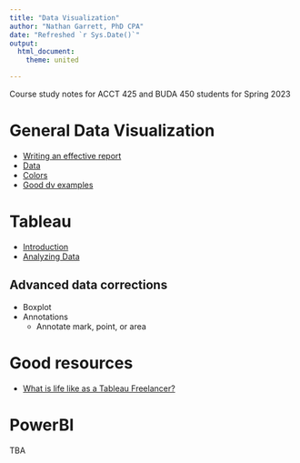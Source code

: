 ```yaml
--- 
title: "Data Visualization"
author: "Nathan Garrett, PhD CPA"
date: "Refreshed `r Sys.Date()`"
output: 
  html_document:
    theme: united

---
```


Course study notes for ACCT 425 and BUDA 450 students for Spring 2023

# General Data Visualization 

- [Writing an effective report](dv10-effective-reports.html)
- [Data](dv21-data.html)
- [Colors](dv21-colors.html)
- [Good dv examples](dv90-examples.html)


# Tableau
- [Introduction](dv41-tableau-intro.html)
- [Analyzing Data](dv42-tableau-data.html)



## Advanced data corrections


- Boxplot
- Annotations
  - Annotate mark, point, or area




# Good resources

- [What is life like as a Tableau Freelancer?](https://www.reddit.com/r/tableau/comments/1724zdf/six_years_as_a_tableau_freelancer_ama/)

# PowerBI

TBA